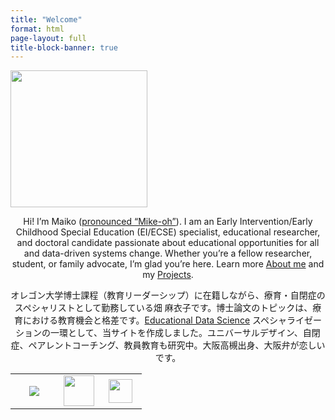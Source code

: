 ```yaml
---
title: "Welcome"
format: html
page-layout: full
title-block-banner: true
---
```


![](Maiko%20in%20kimono%20circle.png){fig-align="center" width="219"}

<center> Hi! I’m Maiko ([pronounced "Mike-oh"](https://namedrop.io/maikohata)). I am an Early Intervention/Early Childhood Special Education (EI/ECSE) specialist, educational researcher, and doctoral candidate passionate about educational opportunities for all and data-driven systems change. Whether you're a fellow researcher, student, or family advocate, I’m glad you’re here. Learn more [About me](about.html) and my [Projects](posts.html).

オレゴン大学博士課程（教育リーダーシップ）に在籍しながら、療育・自閉症のスペシャリストとして勤務している畑 麻衣子です。博士論文のトピックは、療育における教育機会と格差です。[Educational Data Science](https://education.uoregon.edu/) スペシャライゼーションの一環として、当サイトを作成しました。ユニバーサルデザイン、自閉症、ペアレントコーチング、教員教育も研究中。大阪高槻出身、大阪弁が恋しいです。

+:-------------------------------------------------------------------------------------------:+:-------------------------------------------------------------------------------:+:---------------------------------------------------------------------------------:+
| [![](images/icon_linkedin.png){fig-alt="LinkedIn"}](https://www.linkedin.com/in/maikohata/) | [![](images/icon_cv.png){fig-alt="CV" width="49"}](images/Maiko Hata CV 25.pdf) | [![](images/icon_email.png){fig-alt="Email" width="38"}](mailto:hata@uoregon.edu) |
+---------------------------------------------------------------------------------------------+---------------------------------------------------------------------------------+-----------------------------------------------------------------------------------+

</center>
